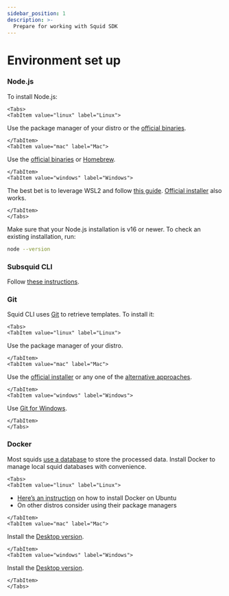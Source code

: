 ```yaml
---
sidebar_position: 1
description: >-
  Prepare for working with Squid SDK
---
```



# Environment set up

### Node.js

To install Node.js:

```mdx-code-block
<Tabs>
<TabItem value="linux" label="Linux">
```
Use the package manager of your distro or the [official binaries](https://nodejs.org/en/download).

```mdx-code-block
</TabItem>
<TabItem value="mac" label="Mac">
```
Use the [official binaries](https://nodejs.org/en/download) or [Homebrew](https://nodejs.org/en/download/package-manager/#alternatives-2).

```mdx-code-block
</TabItem>
<TabItem value="windows" label="Windows">
```
The best bet is to leverage WSL2 and follow [this guide](https://docs.microsoft.com/en-us/windows/dev-environment/javascript/nodejs-on-wsl). [Official installer](https://nodejs.org/en/download) also works.

```mdx-code-block
</TabItem>
</Tabs>
```
Make sure that your Node.js installation is v16 or newer. To check an existing installation, run:

```bash
node --version
```

### Subsquid CLI

Follow [these instructions](/arrowsquid-docs-v0/squid-cli/installation).

### Git

Squid CLI uses [Git](https://git-scm.com) to retrieve templates. To install it:

```mdx-code-block
<Tabs>
<TabItem value="linux" label="Linux">
```
Use the package manager of your distro.

```mdx-code-block
</TabItem>
<TabItem value="mac" label="Mac">
```
Use the [official installer](https://sourceforge.net/projects/git-osx-installer/) or any one of the [alternative approaches](https://git-scm.com/download/mac).

```mdx-code-block
</TabItem>
<TabItem value="windows" label="Windows">
```
Use [Git for Windows](https://git-scm.com/download/win).

```mdx-code-block
</TabItem>
</Tabs>
```

### Docker

Most squids [use a database](/arrowsquid-docs-v0/store/postgres) to store the processed data. Install Docker to manage local squid databases with convenience.

```mdx-code-block
<Tabs>
<TabItem value="linux" label="Linux">
```
* [Here’s an instruction](https://docs.docker.com/engine/install/ubuntu/#install-using-the-repository) on how to install Docker on Ubuntu
* On other distros consider using their package managers

```mdx-code-block
</TabItem>
<TabItem value="mac" label="Mac">
```
Install the [Desktop version](https://docs.docker.com/desktop/mac/install/).

```mdx-code-block
</TabItem>
<TabItem value="windows" label="Windows">
```
Install the [Desktop version](https://docs.docker.com/desktop/windows/install/).

```mdx-code-block
</TabItem>
</Tabs>
```
